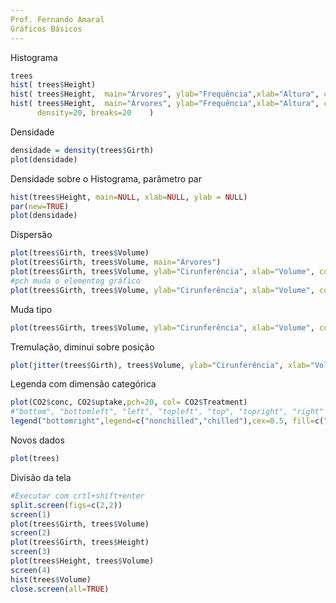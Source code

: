 ```yaml
---
Prof. Fernando Amaral
Gráficos Básicos
---
```

Histograma
```r
trees
hist( trees$Height)
hist( trees$Height,  main="Árvores", ylab="Frequência",xlab="Altura", col="blue")
hist( trees$Height,  main="Árvores", ylab="Frequência",xlab="Altura", col="blue",
      density=20, breaks=20    )
```
Densidade
```r
densidade = density(trees$Girth)
plot(densidade)
```
Densidade sobre o Histograma, parâmetro par
```r
hist(trees$Height, main=NULL, xlab=NULL, ylab = NULL)
par(new=TRUE)
plot(densidade)
```
Dispersão
```r
plot(trees$Girth, trees$Volume)
plot(trees$Girth, trees$Volume, main="Árvores")
plot(trees$Girth, trees$Volume, ylab="Cirunferência", xlab="Volume", col="blue", main="Árvores")
#pch muda o elementog gráfico
plot(trees$Girth, trees$Volume, ylab="Cirunferência", xlab="Volume", col="blue", main="Árvores", pch=20)
```
Muda tipo
```r
plot(trees$Girth, trees$Volume, ylab="Cirunferência", xlab="Volume", col="blue", main="Árvores", pch=20, type="l")
```
Tremulação, diminui sobre posição
```r
plot(jitter(trees$Girth), trees$Volume, ylab="Cirunferência", xlab="Volume", col="blue", main="Árvores")
```
Legenda com dimensão categórica
```r
plot(CO2$conc, CO2$uptake,pch=20, col= CO2$Treatment)
#"bottom", "bottomleft", "left", "topleft", "top", "topright", "right" and "center"
legend("bottomright",legend=c("nonchilled","chilled"),cex=0.5, fill=c("black","red")) 
```
Novos dados
```r
plot(trees)
```
Divisão da tela
```r
#Executar com crtl+shift+enter
split.screen(figs=c(2,2))
screen(1)
plot(trees$Girth, trees$Volume)
screen(2)
plot(trees$Girth, trees$Height)
screen(3)
plot(trees$Height, trees$Volume)
screen(4)
hist(trees$Volume)
close.screen(all=TRUE)
```

